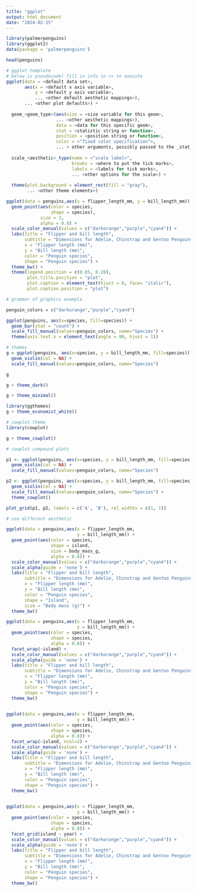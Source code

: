 ```yaml
---
title: "ggplot"
output: html_document
date: "2024-02-15"
---
```


```r
library(palmerpenguins)
library(ggplot2)
data(package = 'palmerpenguins')
```


```r
head(penguins)

```

```r
# ggplot template
# below is pseudocode! fill in info in <> to execute
ggplot(data = <default data set>,
       aes(x = <default x axis variable>,
           y = <default y axis variable>,
           ... <other default aesthetic mappings>),
       ... <other plot defaults>) +
  
  geom_<geom_type>(aes(size = <size variable for this geom>,
                   ... <other aesthetic mappings>),
                   data = <data for this specific geom>,
                   stat = <statistic string or function>,
                   position = <position string or function>,
                   color = <"fixed color specification">,
                   ... < other arguments, possibly passed to the _stat_ function) +
  
  scale_<aesthetic>_type(name = <"scale label>",
                         breaks = <where to put the tick marks>,
                         labels = <labels for tick marks>,
                         ... <other options for the scale>) +
  
  theme(plot.background = element_rect(fill = "gray"),
        ... <other theme elements>)

```

```r
ggplot(data = penguins,aes(x = flipper_length_mm, y = bill_length_mm)) +
  geom_point(aes(color = species, 
                 shape = species),
             size = 3,
             alpha = 0.8) +
  scale_color_manual(values = c("darkorange","purple","cyan4")) +
  labs(title = "Flipper and bill length",
       subtitle = "Dimensions for Adelie, Chinstrap and Gentoo Penguins at Palmer Station LTER",
       x = "Flipper length (mm)",
       y = "Bill length (mm)",
       color = "Penguin species",
       shape = "Penguin species") +
  theme_bw() + 
  theme(legend.position = c(0.85, 0.20),
        plot.title.position = "plot",
        plot.caption = element_text(hjust = 0, face= "italic"),
        plot.caption.position = "plot")
```


```r
# grammar of graphics example

penguin_colors = c("darkorange","purple","cyan4")

ggplot(penguins, aes(x=species, fill=species)) +
  geom_bar(stat = "count") +
  scale_fill_manual(values=penguin_colors, name="Species") +
  theme(axis.text.x = element_text(angle = 90, hjust = 1))
```

```r
# themes
g = ggplot(penguins, aes(x=species, y = bill_length_mm, fill=species)) +
  geom_violin(col = NA) +
  scale_fill_manual(values=penguin_colors, name="Species")

g

```

```r
g + theme_dark()
```

```r
g + theme_minimal()
```

```r
library(ggthemes)
g + theme_economist_white()
```
```r
# cowplot theme
library(cowplot)

g + theme_cowplot()
```
```r
# cowplot compound plots

p1 <- ggplot(penguins, aes(x=species, y = bill_length_mm, fill=species)) +
  geom_violin(col = NA) +
  scale_fill_manual(values=penguin_colors, name="Species")

p2 <- ggplot(penguins, aes(x=species, y = bill_length_mm, fill=species)) +
  geom_violin(col = NA) +
  scale_fill_manual(values=penguin_colors, name="Species") +
  theme_cowplot()

plot_grid(p1, p2, labels = c('A', 'B'), rel_widths = c(1, 1))

```

```r
# use different aesthetic

ggplot(data = penguins,aes(x = flipper_length_mm, 
                           y = bill_length_mm)) +
  geom_point(aes(color = species, 
                 shape = island,
                 size = body_mass_g,
                 alpha = 0.8)) +
  scale_color_manual(values = c("darkorange","purple","cyan4")) +
  scale_alpha(guide = 'none') +
  labs(title = "Flipper and bill length",
       subtitle = "Dimensions for Adelie, Chinstrap and Gentoo Penguins at Palmer Station LTER",
       x = "Flipper length (mm)",
       y = "Bill length (mm)",
       color = "Penguin species",
       shape = "Island",
       size = "Body mass (g)") +
  theme_bw()
```
```r
ggplot(data = penguins,aes(x = flipper_length_mm, 
                           y = bill_length_mm)) +
  geom_point(aes(color = species, 
                 shape = species,
                 alpha = 0.8)) +
  facet_wrap(~island) +
  scale_color_manual(values = c("darkorange","purple","cyan4")) +
  scale_alpha(guide = 'none') +
  labs(title = "Flipper and bill length",
       subtitle = "Dimensions for Adelie, Chinstrap and Gentoo Penguins at Palmer Station LTER",
       x = "Flipper length (mm)",
       y = "Bill length (mm)",
       color = "Penguin species",
       shape = "Penguin species") +
  theme_bw()
  
```

```r
ggplot(data = penguins,aes(x = flipper_length_mm, 
                           y = bill_length_mm)) +
  geom_point(aes(color = species, 
                 shape = species,
                 alpha = 0.8)) +
  facet_wrap(~island, ncol=2) +
  scale_color_manual(values = c("darkorange","purple","cyan4")) +
  scale_alpha(guide = 'none') +
  labs(title = "Flipper and bill length",
       subtitle = "Dimensions for Adelie, Chinstrap and Gentoo Penguins at Palmer Station LTER",
       x = "Flipper length (mm)",
       y = "Bill length (mm)",
       color = "Penguin species",
       shape = "Penguin species") +
  theme_bw()
  
```



```r
ggplot(data = penguins,aes(x = flipper_length_mm, 
                           y = bill_length_mm)) +
  geom_point(aes(color = species, 
                 shape = species,
                 alpha = 0.8)) +
  facet_grid(island ~ year) +
  scale_color_manual(values = c("darkorange","purple","cyan4")) +
  scale_alpha(guide = 'none') +
  labs(title = "Flipper and bill length",
       subtitle = "Dimensions for Adelie, Chinstrap and Gentoo Penguins at Palmer Station LTER",
       x = "Flipper length (mm)",
       y = "Bill length (mm)",
       color = "Penguin species",
       shape = "Penguin species") +
  theme_bw()
  
```

